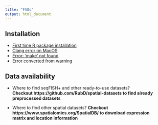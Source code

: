 ```yaml
---
title: "FAQs"
output: html_document
---
```


## Installation  
- [First time R package installation](./installation_issues.html)
- [Clang error on MacOS](./installation_issues.html)
- [Error: 'make' not found](./installation_issues.html)
- [Error converted from warning](./installation_issues.html)

## Data availability  
- Where to find seqFISH+ and other ready-to-use datasets?  
**Checkout https://github.com/RubD/spatial-datasets to find already preprocessed datasets**  

- Where to find other spatial datasets?
**Checkout https://www.spatialomics.org/SpatialDB/ to download expression matrix and location information**

